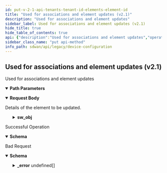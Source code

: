 ```yaml
---
id: put-v-2-1-api-tenants-tenant-id-elements-element-id
title: "Used for associations and element updates (v2.1)"
description: "Used for associations and element updates"
sidebar_label: Used for associations and element updates (v2.1)
hide_title: true
hide_table_of_contents: true
api: {"description":"Used for associations and element updates","operationId":"put-v2.1-api-tenants-tenant_id-elements-element_id","parameters":[{"description":"Tenant Id","in":"path","name":"tenant_id","required":true,"schema":{"description":"Tenant Id","type":"string"}},{"description":"Element Id","in":"path","name":"element_id","required":true,"schema":{"description":"Element Id","type":"string"}}],"requestBody":{"content":{"application/json":{"schema":{"properties":{"cluster_insertion_mode":{"description":"Cluster Insertion Mode","type":"string"},"cluster_member_id":{"description":"Cluster Member Id","type":"string"},"description":{"description":"Description: Size(max = 256, error = DESCRIPTION_EXCEEDS_LIMIT: Description length exceeds limit, min = 0) ","type":"string"},"id":{"description":"Id","type":"string"},"l3_direct_private_wan_forwarding":{"description":"L3 Direct Private Wan Forwarding","type":"boolean"},"l3_lan_forwarding":{"description":"L3 Lan Forwarding","type":"boolean"},"name":{"description":"Name: Size(max = 128, error = NAME_EXCEEDS_LIMIT: Name of the resource exceeds limit., min = 0) ","type":"string"},"network_policysetstack_id":{"description":"Network Policysetstack Id: Digits(fraction = 0, integer = 20, error = INVALID_NETWORK_POLICYSETSTACK_ID: Invalid network policy set stack id) ","type":"string"},"priority_policysetstack_id":{"description":"Priority Policysetstack Id: Digits(fraction = 0, integer = 20, error = INVALID_PRIORITY_POLICYSETSTACK_ID: Invalid priority policy set stack id) ","type":"string"},"site_id":{"description":"Site Id: Digits(fraction = 0, integer = 50, SITEID_INVALID) NotNull ","type":"string"},"sw_obj":{"description":"Sw Obj","properties":{"location":{"description":"Location: URL(host = , , port = -1, protocol = , regexp = .*) ","type":"string"},"state_id":{"description":"State Id: JsonIgnore(value = true) ","type":"string"},"version":{"description":"Version","type":"string"}}},"tenant_id":{"description":"Tenant Id: NotNull Digits(fraction = 0, integer = 20, TENANT_ID_INVALID_0001) ","type":"string"}},"required":["site_id","tenant_id"]}}},"description":"Details of the element to be updated."},"responses":{"200":{"content":{"application/json":{"schema":{"properties":{"admin_action":{"description":"Admin Action","enum":["ALLOCATE","CLAIM","BOUND","UNBOUND","DECLAIM","RETURN","REVOKE","RETIRE","STOCK","UPGRADE","REMANUFACTURE","DEFAULT","INVALID"],"type":"string"},"allowed_roles":{"description":"Allowed Roles","items":{"description":"Allowed Roles","enum":["NONE","HUB","SPOKE","PA_WE_BR","PA_WE_DC"],"type":"string"},"type":"array"},"cluster_insertion_mode":{"description":"Cluster Insertion Mode","type":"string"},"cluster_member_id":{"description":"Cluster Member Id","type":"string"},"connected":{"description":"Connected","type":"boolean"},"deployment_op":{"description":"Deployment Op","enum":["DECLAIM","UPGRADE","ABORT_UPGRADE","DEFAULT","INVALID","REBIND","READY","IN_SERVICE","REUNBIND","RENEW_CIC","ABORT_CELLULARMODULE_FIRMWARE_UPGRADE","FIPS_AUTO","NON_FIPS_AUTO","FIPS_MANUAL","NON_FIPS_MANUAL"],"type":"string"},"description":{"description":"Description: Size(max = 256, error = DESCRIPTION_EXCEEDS_LIMIT: Description length exceeds limit, min = 0) ","type":"string"},"hw_id":{"description":"Hw Id","type":"string"},"id":{"description":"Id","type":"string"},"l3_direct_private_wan_forwarding":{"description":"L3 Direct Private Wan Forwarding","type":"boolean"},"l3_lan_forwarding":{"description":"L3 Lan Forwarding","type":"boolean"},"model_name":{"description":"Model Name","type":"string"},"name":{"description":"Name: Size(max = 128, error = NAME_EXCEEDS_LIMIT: Name of the resource exceeds limit., min = 0) ","type":"string"},"network_policysetstack_id":{"description":"Network Policysetstack Id: Digits(fraction = 0, integer = 20, error = INVALID_NETWORK_POLICYSETSTACK_ID: Invalid network policy set stack id) ","type":"string"},"priority_policysetstack_id":{"description":"Priority Policysetstack Id: Digits(fraction = 0, integer = 20, error = INVALID_PRIORITY_POLICYSETSTACK_ID: Invalid priority policy set stack id) ","type":"string"},"role":{"description":"Role","enum":["NONE","HUB","SPOKE","PA_WE_BR","PA_WE_DC"],"type":"string"},"serial_number":{"description":"Serial Number","type":"string"},"site_id":{"description":"Site Id: Digits(fraction = 0, integer = 50, SITEID_INVALID) NotNull ","type":"string"},"software_version":{"description":"Software Version","type":"string"},"state":{"description":"State","enum":["ACTIVE_INIT","ACTIVE_INVENTORY_IN_PROGRESS","ACTIVE_INVENTORY_OPERATION_FAILED","ACTIVE_INVENTORY_GET_PENDING","ACTIVE_INVENTORY_GET_COMPLETE","ACTIVE_INVENTORY_POST_PENDING","ACTIVE_INTF_CONFIG_GET_FAILED","ACTIVE_INTF_STATE_GET_FAILED","ACTIVE_READY","ACTIVE_BOUND_IN_PROGRESS","ACTIVE_UNBOUND_IN_PROGRESS","ACTIVE_UNBOUND_FROM_SITE_FAILED","ACTIVE_BOUND_TO_SITE","ACTIVE_BOUND_TO_SITE_FAILED","OOS","ACTIVE_DECLAIM_IN_PROGRESS"],"type":"string"},"tenant_id":{"description":"Tenant Id: NotNull Digits(fraction = 0, integer = 20, TENANT_ID_INVALID_0001) ","type":"string"}},"required":["site_id","tenant_id"]}}},"description":"Successful Operation"},"400":{"content":{"application/json":{"example":{"value":{"_error":[{"code":"ELEMENT_NOT_FOUND"},{"code":"INVALID_JSON_EXTRA_ATTRIBUTE"},{"code":"INVALID_JSON_COMMON_ATTR_MISMATCH"},{"code":"ELEMENT_BOUND_ERROR"},{"code":"ELEMENT_CONFIG_INVALID_VALUES"}]}},"schema":{"properties":{"_error":{"items":{"properties":{"code":{"type":"string"},"message":{"type":"string"}}},"type":"array"}}}}},"description":"Bad Request"}},"tags":["Device Configuration"],"method":"put","path":"/v2.1/api/tenants/{tenant_id}/elements/{element_id}","jsonRequestBodyExample":{"cluster_insertion_mode":"string","cluster_member_id":"string","description":"string","id":"string","l3_direct_private_wan_forwarding":true,"l3_lan_forwarding":true,"name":"string","network_policysetstack_id":"string","priority_policysetstack_id":"string","site_id":"string","sw_obj":{"location":"string","state_id":"string","version":"string"},"tenant_id":"string"},"info":{"contact":{},"description":"List of APIs used to manage your device software to upgrade, retrieve available software images, and upgrade status information.","title":"Device Configuration","version":"Latest"},"postman":{"name":"Used for associations and element updates (v2.1)","description":{"content":"Used for associations and element updates","type":"text/plain"},"url":{"path":["v2.1","api","tenants",":tenant_id","elements",":element_id"],"host":["{{baseUrl}}"],"query":[],"variable":[{"disabled":false,"description":{"content":"(Required) Tenant Id","type":"text/plain"},"type":"any","value":"","key":"tenant_id"},{"disabled":false,"description":{"content":"(Required) Element Id","type":"text/plain"},"type":"any","value":"","key":"element_id"}]},"header":[{"key":"Content-Type","value":"application/json"},{"key":"Accept","value":"application/json"}],"method":"PUT","body":{"mode":"raw","raw":"\"\"","options":{"raw":{"language":"json"}}}}}
sidebar_class_name: "put api-method"
info_path: sdwan/api/legacy/device-configuration
---
```



## Used for associations and element updates (v2.1)



Used for associations and element updates

<details style={{"marginBottom":"1rem"}} data-collapsed={false} open={true}><summary style={{}}><strong>Path Parameters</strong></summary><div><ul><ParamsItem className={"paramsItem"} param={{"description":"Tenant Id","in":"path","name":"tenant_id","required":true,"schema":{"description":"Tenant Id","type":"string"}}}></ParamsItem><ParamsItem className={"paramsItem"} param={{"description":"Element Id","in":"path","name":"element_id","required":true,"schema":{"description":"Element Id","type":"string"}}}></ParamsItem></ul></div></details><MimeTabs><TabItem label={"application/json"} value={"application/json-schema"}><details style={{}} data-collapsed={false} open={true}><summary style={{"textAlign":"left"}}><strong>Request Body</strong></summary><div style={{"textAlign":"left","marginLeft":"1rem"}}><div style={{"marginTop":"1rem","marginBottom":"1rem"}}>

Details of the element to be updated.

</div></div><ul style={{"marginLeft":"1rem"}}><SchemaItem collapsible={false} name={"cluster_insertion_mode"} required={false} schemaDescription={"Cluster Insertion Mode"} schemaName={"string"} qualifierMessage={undefined} defaultValue={undefined}></SchemaItem><SchemaItem collapsible={false} name={"cluster_member_id"} required={false} schemaDescription={"Cluster Member Id"} schemaName={"string"} qualifierMessage={undefined} defaultValue={undefined}></SchemaItem><SchemaItem collapsible={false} name={"description"} required={false} schemaDescription={"Description: Size(max = 256, error = DESCRIPTION_EXCEEDS_LIMIT: Description length exceeds limit, min = 0) "} schemaName={"string"} qualifierMessage={undefined} defaultValue={undefined}></SchemaItem><SchemaItem collapsible={false} name={"id"} required={false} schemaDescription={"Id"} schemaName={"string"} qualifierMessage={undefined} defaultValue={undefined}></SchemaItem><SchemaItem collapsible={false} name={"l3_direct_private_wan_forwarding"} required={false} schemaDescription={"L3 Direct Private Wan Forwarding"} schemaName={"boolean"} qualifierMessage={undefined} defaultValue={undefined}></SchemaItem><SchemaItem collapsible={false} name={"l3_lan_forwarding"} required={false} schemaDescription={"L3 Lan Forwarding"} schemaName={"boolean"} qualifierMessage={undefined} defaultValue={undefined}></SchemaItem><SchemaItem collapsible={false} name={"name"} required={false} schemaDescription={"Name: Size(max = 128, error = NAME_EXCEEDS_LIMIT: Name of the resource exceeds limit., min = 0) "} schemaName={"string"} qualifierMessage={undefined} defaultValue={undefined}></SchemaItem><SchemaItem collapsible={false} name={"network_policysetstack_id"} required={false} schemaDescription={"Network Policysetstack Id: Digits(fraction = 0, integer = 20, error = INVALID_NETWORK_POLICYSETSTACK_ID: Invalid network policy set stack id) "} schemaName={"string"} qualifierMessage={undefined} defaultValue={undefined}></SchemaItem><SchemaItem collapsible={false} name={"priority_policysetstack_id"} required={false} schemaDescription={"Priority Policysetstack Id: Digits(fraction = 0, integer = 20, error = INVALID_PRIORITY_POLICYSETSTACK_ID: Invalid priority policy set stack id) "} schemaName={"string"} qualifierMessage={undefined} defaultValue={undefined}></SchemaItem><SchemaItem collapsible={false} name={"site_id"} required={true} schemaDescription={"Site Id: Digits(fraction = 0, integer = 50, SITEID_INVALID) NotNull "} schemaName={"string"} qualifierMessage={undefined} defaultValue={undefined}></SchemaItem><SchemaItem collapsible={true} className={"schemaItem"}><details style={{}}><summary style={{}}><strong>sw_obj</strong><span style={{"opacity":"0.6"}}> </span></summary><div style={{"marginLeft":"1rem"}}><div style={{"marginTop":".5rem","marginBottom":".5rem"}}>

Sw Obj

</div><SchemaItem collapsible={false} name={"location"} required={false} schemaDescription={"Location: URL(host = , , port = -1, protocol = , regexp = .*) "} schemaName={"string"} qualifierMessage={undefined} defaultValue={undefined}></SchemaItem><SchemaItem collapsible={false} name={"state_id"} required={false} schemaDescription={"State Id: JsonIgnore(value = true) "} schemaName={"string"} qualifierMessage={undefined} defaultValue={undefined}></SchemaItem><SchemaItem collapsible={false} name={"version"} required={false} schemaDescription={"Version"} schemaName={"string"} qualifierMessage={undefined} defaultValue={undefined}></SchemaItem></div></details></SchemaItem><SchemaItem collapsible={false} name={"tenant_id"} required={true} schemaDescription={"Tenant Id: NotNull Digits(fraction = 0, integer = 20, TENANT_ID_INVALID_0001) "} schemaName={"string"} qualifierMessage={undefined} defaultValue={undefined}></SchemaItem></ul></details></TabItem></MimeTabs><div><ApiTabs><TabItem label={"200"} value={"200"}><div>

Successful Operation

</div><div><MimeTabs groupId={"mime-type"}><TabItem label={"application/json"} value={"application/json"}><SchemaTabs groupId={"schema-tabs"}><TabItem label={"Schema"} value={"Schema"}><details style={{}} data-collapsed={false} open={true}><summary style={{"textAlign":"left"}}><strong>Schema</strong></summary><div style={{"textAlign":"left","marginLeft":"1rem"}}></div><ul style={{"marginLeft":"1rem"}}><SchemaItem collapsible={false} name={"admin_action"} required={false} schemaDescription={"Admin Action"} schemaName={"string"} qualifierMessage={"**Possible values:** [`ALLOCATE`, `CLAIM`, `BOUND`, `UNBOUND`, `DECLAIM`, `RETURN`, `REVOKE`, `RETIRE`, `STOCK`, `UPGRADE`, `REMANUFACTURE`, `DEFAULT`, `INVALID`]"} defaultValue={undefined}></SchemaItem><SchemaItem collapsible={false} name={"allowed_roles"} required={false} schemaDescription={"Allowed Roles"} schemaName={"string[]"} qualifierMessage={"**Possible values:** [`NONE`, `HUB`, `SPOKE`, `PA_WE_BR`, `PA_WE_DC`]"} defaultValue={undefined}></SchemaItem><SchemaItem collapsible={false} name={"cluster_insertion_mode"} required={false} schemaDescription={"Cluster Insertion Mode"} schemaName={"string"} qualifierMessage={undefined} defaultValue={undefined}></SchemaItem><SchemaItem collapsible={false} name={"cluster_member_id"} required={false} schemaDescription={"Cluster Member Id"} schemaName={"string"} qualifierMessage={undefined} defaultValue={undefined}></SchemaItem><SchemaItem collapsible={false} name={"connected"} required={false} schemaDescription={"Connected"} schemaName={"boolean"} qualifierMessage={undefined} defaultValue={undefined}></SchemaItem><SchemaItem collapsible={false} name={"deployment_op"} required={false} schemaDescription={"Deployment Op"} schemaName={"string"} qualifierMessage={"**Possible values:** [`DECLAIM`, `UPGRADE`, `ABORT_UPGRADE`, `DEFAULT`, `INVALID`, `REBIND`, `READY`, `IN_SERVICE`, `REUNBIND`, `RENEW_CIC`, `ABORT_CELLULARMODULE_FIRMWARE_UPGRADE`, `FIPS_AUTO`, `NON_FIPS_AUTO`, `FIPS_MANUAL`, `NON_FIPS_MANUAL`]"} defaultValue={undefined}></SchemaItem><SchemaItem collapsible={false} name={"description"} required={false} schemaDescription={"Description: Size(max = 256, error = DESCRIPTION_EXCEEDS_LIMIT: Description length exceeds limit, min = 0) "} schemaName={"string"} qualifierMessage={undefined} defaultValue={undefined}></SchemaItem><SchemaItem collapsible={false} name={"hw_id"} required={false} schemaDescription={"Hw Id"} schemaName={"string"} qualifierMessage={undefined} defaultValue={undefined}></SchemaItem><SchemaItem collapsible={false} name={"id"} required={false} schemaDescription={"Id"} schemaName={"string"} qualifierMessage={undefined} defaultValue={undefined}></SchemaItem><SchemaItem collapsible={false} name={"l3_direct_private_wan_forwarding"} required={false} schemaDescription={"L3 Direct Private Wan Forwarding"} schemaName={"boolean"} qualifierMessage={undefined} defaultValue={undefined}></SchemaItem><SchemaItem collapsible={false} name={"l3_lan_forwarding"} required={false} schemaDescription={"L3 Lan Forwarding"} schemaName={"boolean"} qualifierMessage={undefined} defaultValue={undefined}></SchemaItem><SchemaItem collapsible={false} name={"model_name"} required={false} schemaDescription={"Model Name"} schemaName={"string"} qualifierMessage={undefined} defaultValue={undefined}></SchemaItem><SchemaItem collapsible={false} name={"name"} required={false} schemaDescription={"Name: Size(max = 128, error = NAME_EXCEEDS_LIMIT: Name of the resource exceeds limit., min = 0) "} schemaName={"string"} qualifierMessage={undefined} defaultValue={undefined}></SchemaItem><SchemaItem collapsible={false} name={"network_policysetstack_id"} required={false} schemaDescription={"Network Policysetstack Id: Digits(fraction = 0, integer = 20, error = INVALID_NETWORK_POLICYSETSTACK_ID: Invalid network policy set stack id) "} schemaName={"string"} qualifierMessage={undefined} defaultValue={undefined}></SchemaItem><SchemaItem collapsible={false} name={"priority_policysetstack_id"} required={false} schemaDescription={"Priority Policysetstack Id: Digits(fraction = 0, integer = 20, error = INVALID_PRIORITY_POLICYSETSTACK_ID: Invalid priority policy set stack id) "} schemaName={"string"} qualifierMessage={undefined} defaultValue={undefined}></SchemaItem><SchemaItem collapsible={false} name={"role"} required={false} schemaDescription={"Role"} schemaName={"string"} qualifierMessage={"**Possible values:** [`NONE`, `HUB`, `SPOKE`, `PA_WE_BR`, `PA_WE_DC`]"} defaultValue={undefined}></SchemaItem><SchemaItem collapsible={false} name={"serial_number"} required={false} schemaDescription={"Serial Number"} schemaName={"string"} qualifierMessage={undefined} defaultValue={undefined}></SchemaItem><SchemaItem collapsible={false} name={"site_id"} required={false} schemaDescription={"Site Id: Digits(fraction = 0, integer = 50, SITEID_INVALID) NotNull "} schemaName={"string"} qualifierMessage={undefined} defaultValue={undefined}></SchemaItem><SchemaItem collapsible={false} name={"software_version"} required={false} schemaDescription={"Software Version"} schemaName={"string"} qualifierMessage={undefined} defaultValue={undefined}></SchemaItem><SchemaItem collapsible={false} name={"state"} required={false} schemaDescription={"State"} schemaName={"string"} qualifierMessage={"**Possible values:** [`ACTIVE_INIT`, `ACTIVE_INVENTORY_IN_PROGRESS`, `ACTIVE_INVENTORY_OPERATION_FAILED`, `ACTIVE_INVENTORY_GET_PENDING`, `ACTIVE_INVENTORY_GET_COMPLETE`, `ACTIVE_INVENTORY_POST_PENDING`, `ACTIVE_INTF_CONFIG_GET_FAILED`, `ACTIVE_INTF_STATE_GET_FAILED`, `ACTIVE_READY`, `ACTIVE_BOUND_IN_PROGRESS`, `ACTIVE_UNBOUND_IN_PROGRESS`, `ACTIVE_UNBOUND_FROM_SITE_FAILED`, `ACTIVE_BOUND_TO_SITE`, `ACTIVE_BOUND_TO_SITE_FAILED`, `OOS`, `ACTIVE_DECLAIM_IN_PROGRESS`]"} defaultValue={undefined}></SchemaItem><SchemaItem collapsible={false} name={"tenant_id"} required={false} schemaDescription={"Tenant Id: NotNull Digits(fraction = 0, integer = 20, TENANT_ID_INVALID_0001) "} schemaName={"string"} qualifierMessage={undefined} defaultValue={undefined}></SchemaItem></ul></details></TabItem><TabItem label={"Example (from schema)"} value={"Example (from schema)"}><ResponseSamples responseExample={"{\n  \"admin_action\": \"ALLOCATE\",\n  \"allowed_roles\": [\n    \"NONE\"\n  ],\n  \"cluster_insertion_mode\": \"string\",\n  \"cluster_member_id\": \"string\",\n  \"connected\": true,\n  \"deployment_op\": \"DECLAIM\",\n  \"description\": \"string\",\n  \"hw_id\": \"string\",\n  \"id\": \"string\",\n  \"l3_direct_private_wan_forwarding\": true,\n  \"l3_lan_forwarding\": true,\n  \"model_name\": \"string\",\n  \"name\": \"string\",\n  \"network_policysetstack_id\": \"string\",\n  \"priority_policysetstack_id\": \"string\",\n  \"role\": \"NONE\",\n  \"serial_number\": \"string\",\n  \"site_id\": \"string\",\n  \"software_version\": \"string\",\n  \"state\": \"ACTIVE_INIT\",\n  \"tenant_id\": \"string\"\n}"} language={"json"}></ResponseSamples></TabItem></SchemaTabs></TabItem></MimeTabs></div></TabItem><TabItem label={"400"} value={"400"}><div>

Bad Request

</div><div><MimeTabs groupId={"mime-type"}><TabItem label={"application/json"} value={"application/json"}><SchemaTabs groupId={"schema-tabs"}><TabItem label={"Schema"} value={"Schema"}><details style={{}} data-collapsed={false} open={true}><summary style={{"textAlign":"left"}}><strong>Schema</strong></summary><div style={{"textAlign":"left","marginLeft":"1rem"}}></div><ul style={{"marginLeft":"1rem"}}><SchemaItem collapsible={true} className={"schemaItem"}><details style={{}}><summary style={{}}><strong>_error</strong><span style={{"opacity":"0.6"}}> undefined[]</span></summary><div style={{"marginLeft":"1rem"}}><SchemaItem collapsible={false} name={"code"} required={false} schemaDescription={undefined} schemaName={"string"} qualifierMessage={undefined} defaultValue={undefined}></SchemaItem><SchemaItem collapsible={false} name={"message"} required={false} schemaDescription={undefined} schemaName={"string"} qualifierMessage={undefined} defaultValue={undefined}></SchemaItem></div></details></SchemaItem></ul></details></TabItem><TabItem label={"Example (from schema)"} value={"Example (from schema)"}><ResponseSamples responseExample={"{\n  \"_error\": [\n    {\n      \"code\": \"string\",\n      \"message\": \"string\"\n    }\n  ]\n}"} language={"json"}></ResponseSamples></TabItem><TabItem label={"Example"} value={"Example"}><ResponseSamples responseExample={"{\n  \"value\": {\n    \"_error\": [\n      {\n        \"code\": \"ELEMENT_NOT_FOUND\"\n      },\n      {\n        \"code\": \"INVALID_JSON_EXTRA_ATTRIBUTE\"\n      },\n      {\n        \"code\": \"INVALID_JSON_COMMON_ATTR_MISMATCH\"\n      },\n      {\n        \"code\": \"ELEMENT_BOUND_ERROR\"\n      },\n      {\n        \"code\": \"ELEMENT_CONFIG_INVALID_VALUES\"\n      }\n    ]\n  }\n}"} language={"json"}></ResponseSamples></TabItem></SchemaTabs></TabItem></MimeTabs></div></TabItem></ApiTabs></div>
      